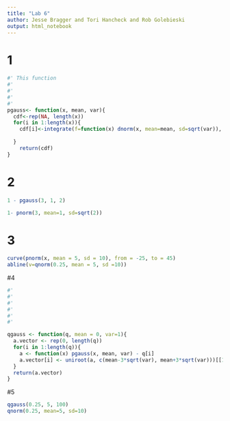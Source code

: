 ```yaml
---
title: "Lab 6"
author: Jesse Bragger and Tori Hancheck and Rob Golebieski
output: html_notebook
---
```


# 1
```r
#' This function 
#'
#'
#'
#'
pgauss<- function(x, mean, var){
  cdf<-rep(NA, length(x))
  for(i in 1:length(x)){
    cdf[i]<-integrate(f=function(x) dnorm(x, mean=mean, sd=sqrt(var)), lower=-Inf, upper=x[i])[[1]]
  
  }
    return(cdf)
}

```

# 2
```r
1 - pgauss(3, 1, 2)

1- pnorm(3, mean=1, sd=sqrt(2))

```

# 3

```r
curve(pnorm(x, mean = 5, sd = 10), from = -25, to = 45)
abline(v=qnorm(0.25, mean = 5, sd =10))
```

#4

```r
#'
#'
#'
#'
#'
#'

qgauss <- function(q, mean = 0, var=1){
  a.vector <- rep(0, length(q))
  for(i in 1:length(q)){
    a <- function(x) pgauss(x, mean, var) - q[i]
    a.vector[i] <- uniroot(a, c(mean-3*sqrt(var), mean+3*sqrt(var)))[[1]]
  }
  return(a.vector)
}
```

#5

```r
qgauss(0.25, 5, 100)
qnorm(0.25, mean=5, sd=10)
```

